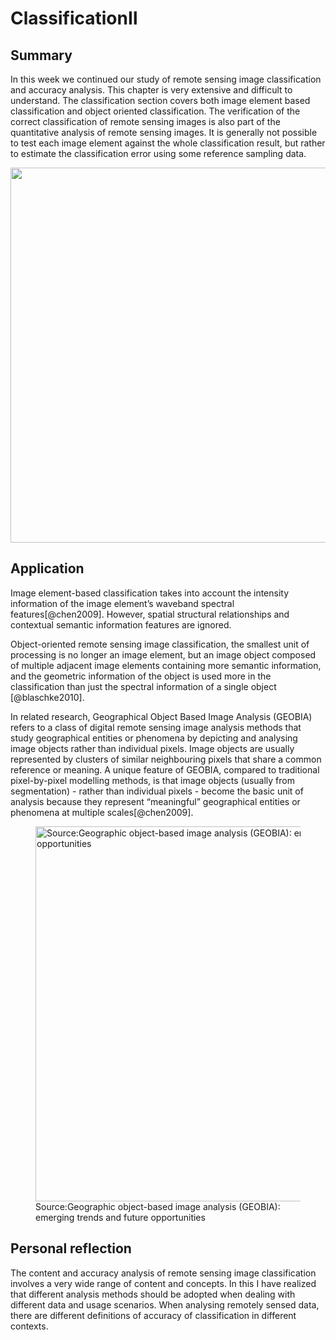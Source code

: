 # ClassificationⅡ

## Summary

In this week we continued our study of remote sensing image classification and accuracy analysis. This chapter is very extensive and difficult to understand. The classification section covers both image element based classification and object oriented classification. The verification of the correct classification of remote sensing images is also part of the quantitative analysis of remote sensing images. It is generally not possible to test each image element against the whole classification result, but rather to estimate the classification error using some reference sampling data.

![](image/14.jpg){width="600"}

## Application

Image element-based classification takes into account the intensity information of the image element's waveband spectral features[@chen2009]. However, spatial structural relationships and contextual semantic information features are ignored.

Object-oriented remote sensing image classification, the smallest unit of processing is no longer an image element, but an image object composed of multiple adjacent image elements containing more semantic information, and the geometric information of the object is used more in the classification than just the spectral information of a single object [@blaschke2010].

In related research, Geographical Object Based Image Analysis (GEOBIA) refers to a class of digital remote sensing image analysis methods that study geographical entities or phenomena by depicting and analysing image objects rather than individual pixels. Image objects are usually represented by clusters of similar neighbouring pixels that share a common reference or meaning. A unique feature of GEOBIA, compared to traditional pixel-by-pixel modelling methods, is that image objects (usually from segmentation) - rather than individual pixels - become the basic unit of analysis because they represent "meaningful" geographical entities or phenomena at multiple scales[@chen2009].

![Source:Geographic object-based image analysis (GEOBIA): emerging trends and future opportunities](image/10.jpg){width="600"}

## Personal reflection

The content and accuracy analysis of remote sensing image classification involves a very wide range of content and concepts. In this I have realized that different analysis methods should be adopted when dealing with different data and usage scenarios. When analysing remotely sensed data, there are different definitions of accuracy of classification in different contexts.
